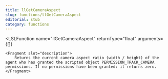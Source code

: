 ```yaml
---
title: llGetCameraAspect
slug: functions/llGetCameraAspect
editorial: stub
category: functions
---
```


<LSLFunction
	name="llGetCameraAspect"
	returnType="float"
	arguments={[]}
>
	<Fragment slot="description">
		Returns the current camera aspect ratio (width / height) of the agent who has granted the scripted object PERMISSION_TRACK_CAMERA permissions. If no permissions have been granted: it returns zero.
	</Fragment>
</LSLFunction>

